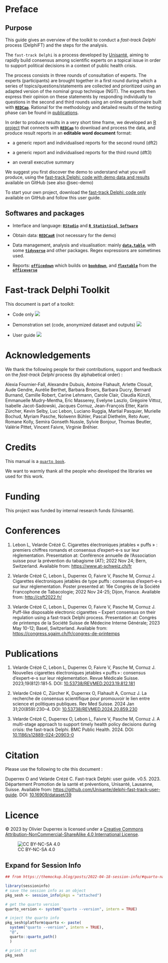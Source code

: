 # Preface {#sec-preface .unnumbered}

## Purpose {#sec-purpose .unnumbered}

This guide gives an overview of the toolkit to conduct a *fast-track Delphi* process (DelphiFT) and the steps for the analysis.

::: callout-note
The `fast-track Delphi` is a process developed by [Unisanté](https://www.unisante.ch/), aiming to rapidly build consensus among scientific experts on a topical issue in order to support political decisions in a context of public health crisis.

The process consists in three rounds of consultation of experts. The experts (participants) are brought together in a first round during which a series of topics/questions/statements are collected and prioritized using an adapted version of the nominal group technique (NGT). The experts then express their opinion on these statements by responding individually to questions in the second and third rounds using an online questionnaire built with [**`REDCap`**](https://projectredcap.org/). Rational for the methodology and detailed results of the testing phase can be found in [publications](#sec-publications).

In order to produce results in a very short time frame, we developed an [R project](https://r4ds.had.co.nz/workflow-projects.html) that connects with [**`REDCap`**](https://projectredcap.org/) to download and process the data, and produce result reports in an **editable word document** format:

-   a generic report and individualised reports for the second round (dft2)

-   a generic report and individualised reports for the third round (dft3)

-   an overall executive summary
:::

We suggest you first discover the demo to understand what you will produce, using the [fast-track Delphi: code with demo data and results](https://github.com/Unisante/delphi-fast-track-demo) available on GitHub (see also @sec-demo)

To start your own project, download the [fast-track Delphi: code only](https://github.com/Unisante/delphi-fast-track) available on GitHub and follow this user guide.

## Softwares and packages {#sec-software-and-packages}

-   Interface and language: [**`RStudio`**](https://www.rstudio.com/) and [**`R Statistical Software`**](https://www.r-project.org/)

-   Obtain data: [**`REDCapR`**](https://ouhscbbmc.github.io/REDCapR/) (not necessary for the demo)

-   Data management, analysis and visualisation: mainly [**`data.table`**](https://rdatatable.gitlab.io/data.table/), with some [**`tidyverse`**](https://www.tidyverse.org/) and other packages. Regex expressions are sometimes used.

-   Reports: [**`officedown`**](https://ardata-fr.github.io/officeverse/officedown-for-word.html) which builds on [**`bookdown`**](https://pkgs.rstudio.com/bookdown/), and [**`flextable`**](https://davidgohel.github.io/flextable/) from the [**`officeverse`**](https://ardata-fr.github.io/officeverse/index.html)

# Fast-track Delphi Toolkit

This document is part of a toolkit:

-   Code only [![](https://img.shields.io/badge/doi-10.16909/dataset/40-blue.svg)](https://doi.org/10.16909/dataset/40)

-   Demonstration set (code, anonymized dataset and outputs) [![](https://img.shields.io/badge/doi-10.16909/dataset/41-blue.svg)](https://doi.org/10.16909/dataset/41)

-   User guide [![](https://img.shields.io/badge/doi-10.16909/dataset/39-blue.svg)](https://doi.org/10.16909/dataset/39)

# Acknowledgements {#sec-acknowledgements}

We thank the following people for their contributions, support and feedback on the *fast-track Delphi* process (by alphabetical order) :

Alexia Fournier-Fall, Alexandre Dubuis, Antoine Flahault, Arlette Closuit, Aude Gendre, Aurélie Berthet, Barbara Broers, Barbara Ducry, Bernard Burnand, Camille Robert, Carine Lehmann, Carole Clair, Claudia Künzli, Emmanuelle Mudry-Mentha, Eric Masserey, Evelyne Laszlo, Grégoire Vittoz, Isabelle Jacot-Sadowski, Jacques Cornuz, Jean-François Etter, Karin Zürcher, Kevin Selby, Luc Lebon, Luciano Ruggia, Martial Pasquier, Murielle Bochud, Myriam Pasche, Nolwenn Bühler, Pascal Diethelm, Reto Auer, Romane Kolly, Semira Gonseth Nussle, Sylvie Bonjour, Thomas Beutler, Valérie Pittet, Vincent Faivre, Virginie Bréhier.

# Credits {#sec-credits}

This manual is a [`quarto book`](https://quarto.org/docs/books/).

We want to warmly thank all the people who developed the libraries we used for this work.

# Funding {#sec-funding}

This project was funded by internal research funds (Unisanté).

# Conferences {#sec-publications}

1.  Lebon L, Velarde Crézé C. Cigarettes électroniques jetables « puffs » : premiers chiffres romands et consensus d'expert-e-s sur leur règlementation. Presentation at: Conférence annuelle de l'Association suisse pour la prévention du tabagisme (AT); 2022 Nov 24; Bern, Switzerland. Available from: <https://www.at-schweiz.ch/fr>

2.  Velarde Crézé C, Lebon L, Duperrex O, Faivre V, Pasche M, Cornuz J. Cigarettes électroniques jetables de type puffs : consensus d'expert-e-s sur leur réglementation. Poster presented at: 16e Congrès de la Société Francophone de Tabacologie; 2022 Nov 24-25; Dijon, France. Available from: <http://csft2022.fr/>

3.  Velarde Crézé C, Lebon L, Duperrex O, Faivre V, Pasche M, Cornuz J. Puff-like disposable electronic cigarettes -- Expert consensus on their regulation using a fast-track Delphi process. Presentation at: Congrès de printemps de la Société Suisse de Médecine Interne Générale; 2023 May 10-12; Basel, Switzerland. Available from: <https://congress.sgaim.ch/fr/congres-de-printemps>

# Publications

1.  Velarde Crézé C, Lebon L, Duperrex O, Faivre V, Pasche M, Cornuz J. Nouvelles cigarettes électroniques jetables « puffs » : consensus d'expert-e-s sur leur réglementation. Revue Médicale Suisse. 2023;19(812):181‑5. DOI: [10.53738/REVMED.2023.19.812.181](https://doi.org/10.53738/revmed.2023.19.812.181)

2.  Velarde Crézé C, Zürcher K, Duperrex O, Flahault A, Cornuz J. La recherche de consensus scientifique pour promouvoir le lien entre science et politiques publiques. Rev Med Suisse. 2024 Jan 31;20(859):230–4. DOI: [10.53738/REVMED.2024.20.859.230](https://doi.org/10.53738/revmed.2024.20.859.230)

3. Velarde Crézé C, Duperrex O, Lebon L, Faivre V, Pasche M, Cornuz J. A multi-stage approach to support timely health policy decisions during crisis: the fast-track Delphi. BMC Public Health. 2024.  DOI: [10.1186/s12889-024-20903-0](https://doi.org/10.1186/s12889-024-20903-0)


# Citation {#sec-citation}

Please use the following to cite this document :

Duperrex O and Velarde Crézé C. Fast-track Delphi: user guide. v0.5. 2023. Département Promotion de la santé et préventions, Unisanté, Lausanne, Suisse. Available from: <https://github.com/Unisante/delphi-fast-track-user-guide>. DOI: [10.16909/dataset/39](https://doi.org/10.16909/dataset/39)

# Licence {#sec-licence}

© 2023 by Olivier Duperrex is licensed under a [Creative Commons Attribution-NonCommercial-ShareAlike 4.0 International License](http://creativecommons.org/licenses/by-nc-sa/4.0/).

![CC BY-NC-SA 4.0](https://licensebuttons.net/l/by-nc-sa/4.0/88x31.png){fig-align="left"}

::: {.callout-tip collapse="true"}
## Expand for Session Info

```r
## from https://themockup.blog/posts/2022-04-18-session-info/#quarto-native-callouts

library(sessioninfo)
# save the session info as an object
pkg_sesh <- session_info(pkgs = "attached")

# get the quarto version
quarto_version <- system("quarto --version", intern = TRUE)

# inject the quarto info
pkg_sesh$platform$quarto <- paste(
  system("quarto --version", intern = TRUE), 
  "@", 
  quarto::quarto_path()
  )

# print it out
pkg_sesh
```
:::
